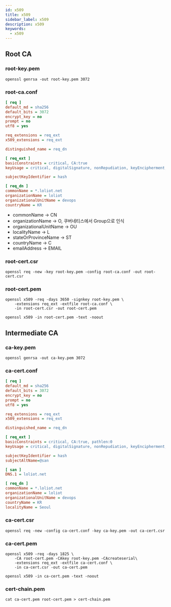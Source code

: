 ```yaml
---
id: x509
title: x509
sidebar_label: x509
description: x509
keywords:
  - x509
---
```


## Root CA

### root-key.pem

```shell
openssl genrsa -out root-key.pem 3072
```

### root-ca.conf

```ini
[ req ]
default_md = sha256
default_bits = 3072
encrypt_key = no
prompt = no
utf8 = yes

req_extensions = req_ext
x509_extensions = req_ext

distinguished_name = req_dn

[ req_ext ]
basicConstraints = critical, CA:true
keyUsage = critical, digitalSignature, nonRepudiation, keyEncipherment, keyCertSign

subjectKeyIdentifier = hash

[ req_dn ]
commonName = *.loliot.net
organizationName = loliot
organizationalUnitName = devops
countryName = KR
```

- commonName -\> CN
- organizationName -\> O, 쿠버네티스에서 Group으로 인식
- organizationalUnitName -\> OU
- localityName -\> L
- stateOrProvinceName -\> ST
- countryName -\> C
- emailAddress -\> EMAIL

### root-cert.csr

```shell
openssl req -new -key root-key.pem -config root-ca.conf -out root-cert.csr
```

### root-cert.pem

```shell
openssl x509 -req -days 3650 -signkey root-key.pem \
    -extensions req_ext -extfile root-ca.conf \
    -in root-cert.csr -out root-cert.pem
```

```shell
openssl x509 -in root-cert.pem -text -noout
```

## Intermediate CA

### ca-key.pem

```shell
openssl genrsa -out ca-key.pem 3072
```

### ca-cert.conf

```ini
[ req ]
default_md = sha256
default_bits = 3072
encrypt_key = no
prompt = no
utf8 = yes

req_extensions = req_ext
x509_extensions = req_ext

distinguished_name = req_dn

[ req_ext ]
basicConstraints = critical, CA:true, pathlen:0
keyUsage = critical, digitalSignature, nonRepudiation, keyEncipherment, keyCertSign

subjectKeyIdentifier = hash
subjectAltName=@san

[ san ]
DNS.1 = loliot.net

[ req_dn ]
commonName = *.loliot.net
organizationName = loliot
organizationalUnitName = devops
countryName = KR
localityName = Seoul
```

### ca-cert.csr

```shell
openssl req -new -config ca-cert.conf -key ca-key.pem -out ca-cert.csr
```

### ca-cert.pem

```shell
openssl x509 -req -days 1825 \
    -CA root-cert.pem -CAkey root-key.pem -CAcreateserial\
    -extensions req_ext -extfile ca-cert.conf \
    -in ca-cert.csr -out ca-cert.pem
```

```shell
openssl x509 -in ca-cert.pem -text -noout
```

### cert-chain.pem

```shell
cat ca-cert.pem root-cert.pem > cert-chain.pem
```
